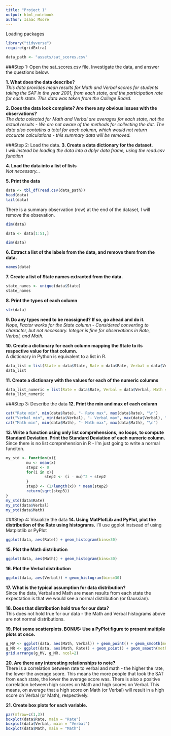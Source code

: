 ```yaml
---
title: "Project 1"
output: html_notebook
author: Isaac Moore
---
```


Loading packages
```r
library("tidyverse")
require(gridExtra)
```

```r
data_path <- "assets/sat_scores.csv"
```

###Step 1: Open the sat_scores.csv file. Investigate the data, and answer the questions below.

**1. What does the data describe?**  
*This data provides mean results for Math and Verbal scores for students taking the SAT in the year 2001, from each state, and the participation rate for each state. This data was taken from the College Board.*

**2. Does the data look complete? Are there any obvious issues with the observations?**  
*The data colected for Math and Verbal are averages for each state, not the actual results - We are not aware of the methods for collecting the dat. The data also contatins a total for each column, which would not return accurate calculations - this summary data will be removed.*

###Step 2: Load the data.
**3. Create a data dictionary for the dataset.**  
*I will instead be loading the data into a dplyr data frame, using the read.csv function*  

**4. Load the data into a list of lists**  
*Not necessary...*  

**5. Print the data**  
```r
data <- tbl_df(read.csv(data_path))
head(data)
tail(data)
```

There is a summary observation (row) at the end of the dataset, I will remove the obsevation.
```r
dim(data)
```
```r
data <- data[1:51,]
```

```r
dim(data)
```

**6. Extract a list of the labels from the data, and remove them from the data.**  
```r
names(data)
```

**7. Create a list of State names extracted from the data.**   
```r
state_names <- unique(data$State)
state_names
```
**8. Print the types of each column**  
```r
str(data)
```

**9. Do any types need to be reassigned? If so, go ahead and do it.**  
*Nope, Factor works for the State column - Considered converting to character, but not necessary.  Integer is fine for observations in Rate, Verbal, and Math.*

**10. Create a dictionary for each column mapping the State to its respective value for that column.**  
A dictionary in Python is equivalent to a list in R.
```r
data_list = list(State = data$State, Rate = data$Rate, Verbal = data$Verbal, Math = data$Math)
data_list
```

**11. Create a dictionary with the values for each of the numeric columns**  
```r
data_list_numeric = list(Rate = data$Rate, Verbal = data$Verbal, Math = data$Math)
data_list_numeric
```

###Step 3: Describe the data
**12. Print the min and max of each column**
```r
cat("Rate min", min(data$Rate), "- Rate max", max(data$Rate), "\n")  
cat("Verbal min", min(data$Verbal), "- Verbal max", max(data$Verbal), "\n")  
cat("Math min", min(data$Math), "- Math max", max(data$Math), "\n")  
```

**13. Write a function using only list comprehensions, no loops, to compute Standard Deviation. Print the Standard Deviation of each numeric column.**  
Since there is no list comprehension in R - I'm just going to write a normal funciton.
```r
my_std <- function(x){
         mu <- mean(x)
         step2 <- 0
         for(i in x){
                 step2 <- (i - mu)^2 + step2
         }
         step3 <- (1/length(x)) * mean(step2)
         return(sqrt(step3))
}
my_std(data$Rate)
my_std(data$Verbal)
my_std(data$Math)
```


###Step 4: Visualize the data
**14. Using MatPlotLib and PyPlot, plot the distribution of the Rate using histograms.**
I'll use ggplot instsead of using Matplotlib or PyPlot
```r
ggplot(data, aes(Rate)) + geom_histogram(bins=30)
```

**15. Plot the Math distribution**
```r
ggplot(data, aes(Math)) + geom_histogram(bins=30)
```

**16. Plot the Verbal distribution**
```r
ggplot(data, aes(Verbal)) + geom_histogram(bins=30)
```

**17. What is the typical assumption for data distribution?**  
Since the data, Verbal and Math are mean results from each state the expectation is that we would see a normal distribution (or Gaussian).

**18. Does that distribution hold true for our data?**  
This does not hold true for our data - the Math and Verbal histograms above are not normal distributions.

**19. Plot some scatterplots. BONUS: Use a PyPlot figure to present multiple plots at once.**
```r
g_MV <- ggplot(data, aes(Math, Verbal)) + geom_point() + geom_smooth(method = lm)
g_MR <- ggplot(data, aes(Math, Rate)) + geom_point() + geom_smooth(method = lm)
grid.arrange(g_MV, g_MR, ncol=2)
```

**20. Are there any interesting relationships to note?**  
There is a correlation between rate to verbal and math - the higher the rate, the lower the average score. This means the more people that took the SAT from each state, the lower the average score was.
There is also a positive correlation between high scores on Math and high scores on Verbal. This means, on average that a high score on Math (or Verbal) will result in a high score on Verbal (or Math), respectively.

**21. Create box plots for each variable.**
```r
par(mfrow=c(1,3)) 
boxplot(data$Rate, main = "Rate")
boxplot(data$Verbal, main = "Verbal")
boxplot(data$Math, main = "Math")
```

